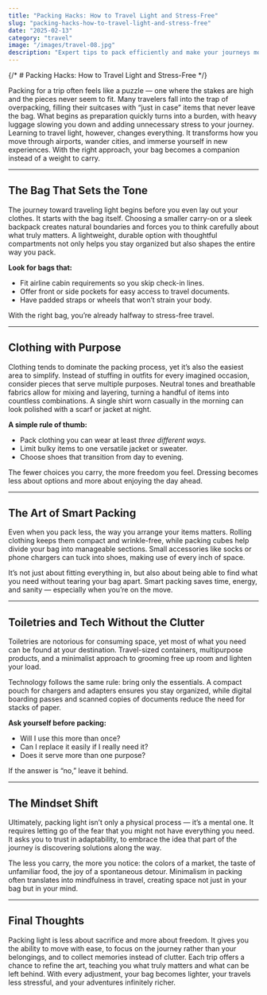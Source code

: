 ```yaml
---
title: "Packing Hacks: How to Travel Light and Stress-Free"
slug: "packing-hacks-how-to-travel-light-and-stress-free"
date: "2025-02-13"
category: "travel"
image: "/images/travel-08.jpg"
description: "Expert tips to pack efficiently and make your journeys more comfortable."
---
```


{/* # Packing Hacks: How to Travel Light and Stress-Free */}

Packing for a trip often feels like a puzzle — one where the stakes are high and the pieces never seem to fit. Many travelers fall into the trap of overpacking, filling their suitcases with “just in case” items that never leave the bag. What begins as preparation quickly turns into a burden, with heavy luggage slowing you down and adding unnecessary stress to your journey. Learning to travel light, however, changes everything. It transforms how you move through airports, wander cities, and immerse yourself in new experiences. With the right approach, your bag becomes a companion instead of a weight to carry.

---

## The Bag That Sets the Tone

The journey toward traveling light begins before you even lay out your clothes. It starts with the bag itself. Choosing a smaller carry-on or a sleek backpack creates natural boundaries and forces you to think carefully about what truly matters. A lightweight, durable option with thoughtful compartments not only helps you stay organized but also shapes the entire way you pack.

**Look for bags that:**

- Fit airline cabin requirements so you skip check-in lines.
- Offer front or side pockets for easy access to travel documents.
- Have padded straps or wheels that won’t strain your body.

With the right bag, you’re already halfway to stress-free travel.

---

## Clothing with Purpose

Clothing tends to dominate the packing process, yet it’s also the easiest area to simplify. Instead of stuffing in outfits for every imagined occasion, consider pieces that serve multiple purposes. Neutral tones and breathable fabrics allow for mixing and layering, turning a handful of items into countless combinations. A single shirt worn casually in the morning can look polished with a scarf or jacket at night.

**A simple rule of thumb:**

- Pack clothing you can wear at least _three different ways._
- Limit bulky items to one versatile jacket or sweater.
- Choose shoes that transition from day to evening.

The fewer choices you carry, the more freedom you feel. Dressing becomes less about options and more about enjoying the day ahead.

---

## The Art of Smart Packing

Even when you pack less, the way you arrange your items matters. Rolling clothing keeps them compact and wrinkle-free, while packing cubes help divide your bag into manageable sections. Small accessories like socks or phone chargers can tuck into shoes, making use of every inch of space.

It’s not just about fitting everything in, but also about being able to find what you need without tearing your bag apart. Smart packing saves time, energy, and sanity — especially when you’re on the move.

---

## Toiletries and Tech Without the Clutter

Toiletries are notorious for consuming space, yet most of what you need can be found at your destination. Travel-sized containers, multipurpose products, and a minimalist approach to grooming free up room and lighten your load.

Technology follows the same rule: bring only the essentials. A compact pouch for chargers and adapters ensures you stay organized, while digital boarding passes and scanned copies of documents reduce the need for stacks of paper.

**Ask yourself before packing:**

- Will I use this more than once?
- Can I replace it easily if I really need it?
- Does it serve more than one purpose?

If the answer is “no,” leave it behind.

---

## The Mindset Shift

Ultimately, packing light isn’t only a physical process — it’s a mental one. It requires letting go of the fear that you might not have everything you need. It asks you to trust in adaptability, to embrace the idea that part of the journey is discovering solutions along the way.

The less you carry, the more you notice: the colors of a market, the taste of unfamiliar food, the joy of a spontaneous detour. Minimalism in packing often translates into mindfulness in travel, creating space not just in your bag but in your mind.

---

## Final Thoughts

Packing light is less about sacrifice and more about freedom. It gives you the ability to move with ease, to focus on the journey rather than your belongings, and to collect memories instead of clutter. Each trip offers a chance to refine the art, teaching you what truly matters and what can be left behind. With every adjustment, your bag becomes lighter, your travels less stressful, and your adventures infinitely richer.
